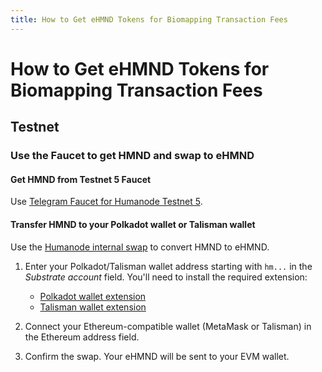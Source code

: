 ```yaml
---
title: How to Get eHMND Tokens for Biomapping Transaction Fees
---
```



# How to Get eHMND Tokens for Biomapping Transaction Fees

## Testnet

### Use the Faucet to get HMND and swap to eHMND

#### Get HMND from Testnet 5 Faucet

Use <A href={links.humanodeTestnet5FaucetBot}>Telegram Faucet for Humanode Testnet 5</A>.

#### Transfer HMND to your Polkadot wallet or Talisman wallet

Use the <A href={links.humanodeSwap}>Humanode internal swap</A> to convert HMND to eHMND.

1. Enter your Polkadot/Talisman wallet address starting with `hm...` in the _Substrate account_ field.
   You'll need to install the required extension:

   - <A href={links.polkadotExt}>Polkadot wallet extension</A>
   - <A href={links.talismanWallet}>Talisman wallet extension</A>

2. Connect your Ethereum-compatible wallet (MetaMask or Talisman) in
   the Ethereum address field.

3. Confirm the swap.
   Your eHMND will be sent to your EVM wallet.
